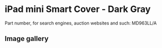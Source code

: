 # iPad mini Smart Cover - Dark Gray

Part number, for search engines, auction websites and such: MD963LL/A

## Image gallery

<div style={{ width: "768px" }}>
  <GalleryComponent
    images={[
      {
        original: "/everysource/MD963",
        thumbnail: "/everypreview/MD963",
      },
      {
        original: "/everysource/MD963_AV1_BLACK",
        thumbnail: "/everypreview/MD963_AV1_BLACK",
      },
      {
        original: "/everysource/MD963_AV1_WHITE",
        thumbnail: "/everypreview/MD963_AV1_WHITE",
      },
      {
        original: "/everysource/MD963_AV2",
        thumbnail: "/everypreview/MD963_AV2",
      },
      {
        original: "/everysource/MD963_AV2_BLACK",
        thumbnail: "/everypreview/MD963_AV2_BLACK",
      },
      {
        original: "/everysource/MD963_AV2_WHITE",
        thumbnail: "/everypreview/MD963_AV2_WHITE",
      },
      {
        original: "/everysource/MD963_AV3_BLACK",
        thumbnail: "/everypreview/MD963_AV3_BLACK",
      },
      {
        original: "/everysource/MD963_AV3_WHITE",
        thumbnail: "/everypreview/MD963_AV3_WHITE",
      },
      {
        original: "/everysource/MD963_AV4_BLACK",
        thumbnail: "/everypreview/MD963_AV4_BLACK",
      },
      {
        original: "/everysource/MD963_AV4_WHITE",
        thumbnail: "/everypreview/MD963_AV4_WHITE",
      },
      {
        original: "/everysource/MD963_AV5",
        thumbnail: "/everypreview/MD963_AV5",
      }
    ]}
  />
</div>